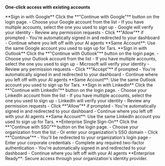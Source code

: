 **One-click access with existing accounts**

<Tabs>
<Tab title="Google" icon="chrome">
**Sign in with Google**

<Steps>
<Step title="Click Google login">
  Click the **"Continue with Google"** button on the login page.
</Step>

<Step title="Select account">
  - Choose your Google account from the list - If you have multiple accounts,
  select the one you used to sign up
</Step>

<Step title="Grant permissions">
  - Google will verify your identity - Review any permission requests - Click
  **"Allow"** if prompted
</Step>

<Step title="Access dashboard">
  - You're automatically signed in and redirected to your dashboard
  - Continue where you left off with your AI agents
</Step>
</Steps>

<Note>
**Same Account**: Use the same Google account you used to sign up for Tars.
</Note>
</Tab>

<Tab title="Outlook" icon="envelope">
**Sign in with Outlook**

<Steps>
<Step title="Click Outlook login">
  Click the **"Continue with Outlook"** button on the login page.
</Step>

<Step title="Select account">
  - Choose your Outlook account from the list - If you have multiple accounts,
  select the one you used to sign up
</Step>

<Step title="Grant permissions">
  - Microsoft will verify your identity - Review any permission requests - Click
  **"Accept"** if prompted
</Step>

<Step title="Access dashboard">
  - You're automatically signed in and redirected to your dashboard
  - Continue where you left off with your AI agents
</Step>
</Steps>

<Note>
**Same Account**: Use the same Outlook account you used to sign up for Tars.
</Note>
</Tab>

<Tab title="LinkedIn" icon="linkedin">
**Sign in with LinkedIn**

<Steps>
<Step title="Click LinkedIn login">
  Click the **"Continue with LinkedIn"** button on the login page.
</Step>

<Step title="Select account">
  - Choose your LinkedIn account from the list - If you have multiple accounts,
  select the one you used to sign up
</Step>

<Step title="Grant permissions">
  - LinkedIn will verify your identity - Review any permission requests - Click
  **"Allow"** if prompted
</Step>

<Step title="Access dashboard">
  - You're automatically signed in and redirected to your dashboard
  - Continue where you left off with your AI agents
</Step>
</Steps>

<Note>
**Same Account**: Use the same LinkedIn account you used to sign up for Tars.
</Note>
</Tab>

<Tab title="SSO" icon="shield-check">
**Enterprise Single Sign-On**

<Steps>
<Step title="Click SSO login">
  Click the **"Continue with SSO"** button on the login page.
</Step>

<Step title="Select your organization">
  - Choose your organization from the list - Or enter your organization's SSO
  domain - Click **"Continue"**
</Step>

<Step title="Authenticate with your organization">
  - You'll be redirected to your organization's login page - Enter your
  corporate credentials - Complete any required two-factor authentication
</Step>

<Step title="Access dashboard">
  - You're automatically signed in and redirected to your dashboard
  - Continue where you left off with your AI agents
</Step>
</Steps>

<Note>
**Enterprise Ready**: Secure access through your organization's identity provider.
</Note>
</Tab>
</Tabs>
